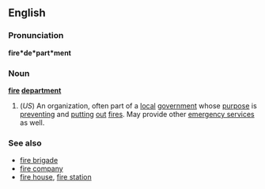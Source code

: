 ==English==
===Pronunciation===
'''fire*de*part*ment'''
=== Noun ===
'''[[fire]] [[department]]'''
#(''US'') An organization, often part of a [[local]] [[government]] whose [[purpose]] is [[preventing]] and [[putting]] [[out]] [[fire]]s. May provide other [[emergency service|emergency services]] as well.

===See also===
*[[fire brigade]]
*[[fire company]]
*[[fire house]], [[fire station]]